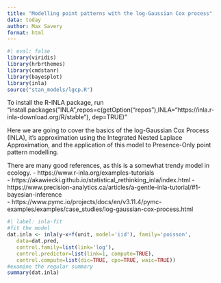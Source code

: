 ```yaml
---
title: "Modelling point patterns with the log-Gaussian Cox process"
data: today
author: Max Savery
format: html
---
```


```r
#| eval: false
library(viridis)
library(hrbrthemes)
library(cmdstanr) 
library(bayesplot)
library(inla)
source("stan_models/lgcp.R")
```
To install the R-INLA package, run "install.packages("INLA",repos=c(getOption("repos"),INLA="https://inla.r-inla-download.org/R/stable"), dep=TRUE)"

Here we are going to cover the basics of the log-Gaussian Cox Process (INLA), it's approximation using the Integrated Nested Laplace Approximation, and the application of this model to Presence-Only point pattern modelling.

There are many good references, as this is a somewhat trendy model in ecology.
- https://www.r-inla.org/examples-tutorials   
- https://akawiecki.github.io/statistical_rethinking_inla/index.html
- https://www.precision-analytics.ca/articles/a-gentle-inla-tutorial/#1-bayesian-inference    
- https://www.pymc.io/projects/docs/en/v3.11.4/pymc-examples/examples/case_studies/log-gaussian-cox-process.html   



```r
#| label: inla-fit
#fit the model
dat.inla <- inla(y~x+f(unit, model='iid'), family='poisson',
   data=dat.pred,
   control.family=list(link='log'),
   control.predictor=list(link=1, compute=TRUE),
   control.compute=list(dic=TRUE, cpo=TRUE, waic=TRUE))
#examine the regular summary 
summary(dat.inla)
```